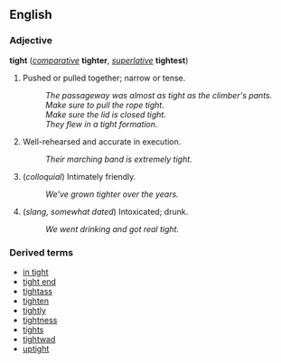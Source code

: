 ==English==
===Adjective===
'''tight''' (''[[comparative]]'' '''tighter''', ''[[superlative]]'' '''tightest''')

# Pushed or pulled together; narrow or tense.
#: ''The passageway was almost as tight as the climber's pants.''
#: ''Make sure to pull the rope tight.''
#: ''Make sure the lid is closed tight.''
#: ''They flew in a tight formation.''
# Well-rehearsed and accurate in execution.
#: ''Their marching band is extremely tight.''
# (''colloquial'') Intimately friendly.
#: ''We've grown tighter over the years.''
# (''slang, somewhat dated'') Intoxicated; drunk.
#: ''We went drinking and got real tight.''

===Derived terms===
*[[in tight]]
*[[tight end]]
*[[tightass]]
*[[tighten]]
*[[tightly]]
*[[tightness]]
*[[tights]]
*[[tightwad]]
*[[uptight]]